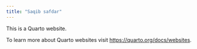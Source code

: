```yaml
---
title: "Saqib safdar"
---
```


This is a Quarto website.

To learn more about Quarto websites visit <https://quarto.org/docs/websites>.
